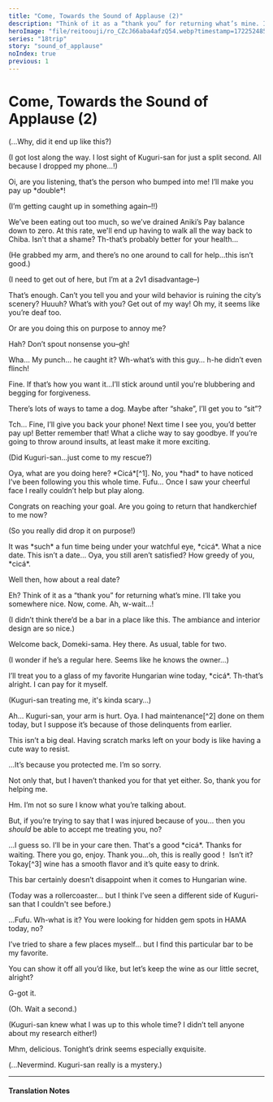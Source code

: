 ```yaml
---
title: "Come, Towards the Sound of Applause (2)"
description: "Think of it as a “thank you” for returning what’s mine. I’ll take you somewhere nice. Now, come."
heroImage: "file/reitoouji/ro_CZcJ66aba4afzQ54.webp?timestamp=1722524852606"
series: "18trip"
story: "sound_of_applause"
noIndex: true
previous: 1
---
```



# Come, Towards the Sound of Applause (2)

<Divider loc="HAMA" />

<StoryImg src="https://f005.backblazeb2.com/file/reitoouji/ro_CZcJ66aba4afzQ54.webp?timestamp=1722524852606" alt="1" />

<Bubble mc>
<p class="t"> (...Why, did it end up like this?)</p>

<p class="t"> (I got lost along the way. I lost sight of Kuguri-san for just a split second. All because I dropped my phone…!)</p>
</Bubble>

<Bubble character="Suprisingly Quick-Lived Thug A" name="Suprisingly Quick-Lived Thug A">
Oi, are you listening, that’s the person who bumped into me! I’ll make you pay up *double*!
</Bubble>

<Bubble mc>
<p class="t"> (I’m getting caught up in something again–!!)</p>
</Bubble>

<Bubble character="Thug B, With Pants Barely Hanging on" name="Thug B, With Pants Barely Hanging on">
We’ve been eating out too much, so we’ve drained Aniki’s Pay balance down to zero. At this rate, we'll end up having to walk all the way back to Chiba. Isn't that a shame?
</Bubble>

<Bubble mc>
Th-that’s probably better for your health…

<p class="t"> (He grabbed my arm, and there’s no one around to call for help…this isn’t good.)</p>

<p class="t"> (I need to get out of here, but I’m at a 2v1 disadvantage–)</p>
</Bubble>

<Bubble character="Kuguri">
That’s enough. Can’t you tell you and your wild behavior is ruining the city’s scenery?
</Bubble>

<Bubble character="Suprisingly Quick-Lived Thug A" name="Suprisingly Quick-Lived Thug A">
Huuuh? What’s with you? Get out of my way!
</Bubble>

<Bubble character="Kuguri">
Oh my, it seems like you’re deaf too.

Or are you doing this on purpose to annoy me?
</Bubble>

<Bubble character="Suprisingly Quick-Lived Thug A" name="Suprisingly Quick-Lived Thug A">
Hah? Don’t spout nonsense you–gh!

Wha… My punch… he caught it? Wh-what’s with this guy… h-he didn’t even flinch!
</Bubble>

<Bubble character="Kuguri">
Fine. If that’s how you want it…I’ll stick around until you're blubbering and begging for forgiveness.

There’s lots of ways to tame a dog. Maybe after “shake”, I’ll get you to “sit”?
</Bubble>

<Bubble character="Suprisingly Quick-Lived Thug A" name="Suprisingly Quick-Lived Thug A">
Tch… Fine, I’ll give you back your phone! Next time I see you, you’d better pay up!
</Bubble>

<Bubble character="Thug B, With Pants Barely Hanging on" name="Thug B, With Pants Barely Hanging on">
Better remember that!
</Bubble>

<Bubble character="Kuguri">
What a cliche way to say goodbye. If you’re going to throw around insults, at least make it more exciting.
</Bubble>

<Bubble mc>
<p class="t"> (Did Kuguri-san…just come to my rescue?)</p>
</Bubble>

<Bubble character="Kuguri">
Oya, what are you doing here? *Cicá*[^1].
</Bubble>

<Bubble mc>
No, you *had* to have noticed I’ve been following you this whole time.
</Bubble>

<Bubble character="Kuguri">
Fufu… Once I saw your cheerful face I really couldn’t help but play along.

Congrats on reaching your goal. Are you going to return that handkerchief to me now?
</Bubble>

<Bubble mc>
<p class="t"> (So you really did drop it on purpose!)</p>
</Bubble>

<Bubble character="Kuguri">
It was *such* a fun time being under your watchful eye, *cicá*. What a nice date.
</Bubble>

<Bubble mc>
This isn’t a date…
</Bubble>

<Bubble character="Kuguri">
Oya, you still aren’t satisfied? How greedy of you, *cicá*.

Well then, how about a real date?
</Bubble>

<Bubble mc>
Eh?
</Bubble>

<Bubble character="Kuguri">
Think of it as a “thank you” for returning what’s mine. I’ll take you somewhere nice. Now, come.
</Bubble>

<Bubble mc>
Ah, w-wait…!
</Bubble>

<StoryImg src="https://f005.backblazeb2.com/file/reitoouji/ro_i66aba4b8T2LfJk1.webp?timestamp=1722524858973" alt="2" />

<Bubble mc>
<p class="t"> (I didn’t think there’d be a bar in a place like this. The ambiance and interior design are so nice.)</p>
</Bubble>

<Bubble character="Bar Owner" name="Bar Owner">
Welcome back, Domeki-sama.
</Bubble>

<Bubble character="Kuguri">
Hey there. As usual, table for two.
</Bubble>

<Bubble mc>
<p class="t"> (I wonder if he’s a regular here. Seems like he knows the owner…)</p>
</Bubble>

<Bubble character="Kuguri">
I’ll treat you to a glass of my favorite Hungarian wine today, *cicá*.
</Bubble>

<Bubble mc>
Th-that’s alright. I can pay for it myself.

<p class="t"> (Kuguri-san treating me, it's kinda scary…)</p>
</Bubble>

<Bubble mc>
Ah… Kuguri-san, your arm is hurt.
</Bubble>

<Bubble character="Kuguri">
Oya. I had maintenance[^2] done on them today, but I suppose it’s because of those delinquents from earlier.

This isn’t a big deal. Having scratch marks left on your body is like having a cute way to resist.
</Bubble>

<Bubble mc>
…It’s because you protected me. I’m so sorry.

Not only that, but I haven’t thanked you for that yet either. So, thank you for helping me.
</Bubble>

<Bubble character="Kuguri">
Hm. I’m not so sure I know what you’re talking about.

But, if you’re trying to say that I was injured because of you... then you *should* be able to accept me treating you, no? 
</Bubble>

<Bubble mc>
 …I guess so. I’ll be in your care then.
</Bubble>

<Bubble character="Kuguri">
That's a good *cicá*.
</Bubble>

<Bubble character="Bar Owner" name="Bar Owner">
Thanks for waiting. There you go, enjoy.
</Bubble>

<Bubble mc>
Thank you...oh, this is really good！
</Bubble>

<Bubble character="Kuguri">
Isn’t it? Tokay[^3] wine has a smooth flavor and it’s quite easy to drink.

This bar certainly doesn’t disappoint when it comes to Hungarian wine.
</Bubble>

<Bubble mc>
<p class="t"> (Today was a rollercoaster… but I think I’ve seen a different side of Kuguri-san that I couldn't see before.)</p>
</Bubble>

<Bubble character="Kuguri">
…Fufu.
</Bubble>

<Bubble mc>
Wh-what is it?
</Bubble>

<Bubble character="Kuguri">
You were looking for hidden gem spots in HAMA today, no?

I’ve tried to share a few places myself… but I find this particular bar to be my favorite. 

You can show it off all you’d like, but let’s keep the wine as our little secret, alright?
</Bubble>

<Bubble mc>
G-got it.

<p class="t"> (Oh. Wait a second.)</p>

<p class="t"> (Kuguri-san knew what I was up to this whole time? I didn’t tell anyone about my research either!)</p>
</Bubble>

<Bubble character="Kuguri">
Mhm, delicious. Tonight’s drink seems especially exquisite.
</Bubble>

<Bubble mc>
<p class="t"> (...Nevermind. Kuguri-san really is a mystery.) </p>
</Bubble>

***

<h4>Translation Notes</h4>

[^1]:How Kuguri refers to the MC; meaning “kitten” in Hungarian
[^2]: When Kuguri mentions performing maintenance, he is referring to his prosthetic arms.
[^3]: A type of Hungarian wine.